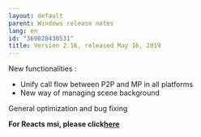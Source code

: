 ```yaml
---
layout: default
parent: Windows release notes
lang: en
id: "360028430531"
title: Version 2.16, released May 16, 2019
---
```

New functionalities :

*   Unify call flow between P2P and MP in all platforms
*   New way of managing scene background

General optimization and bug fixing

**For Reacts msi, please click[here](https://reacts.com/install/reacts.msi)**


